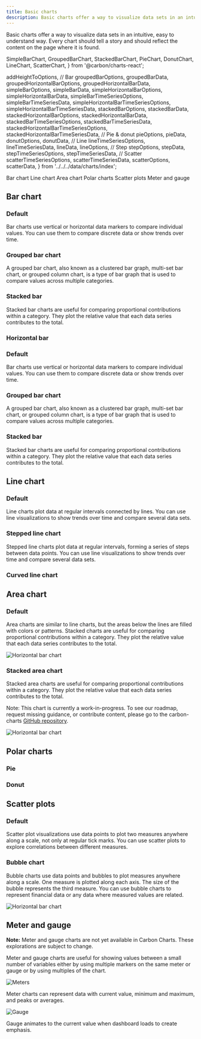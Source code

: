 ```yaml
---
title: Basic charts
description: Basic charts offer a way to visualize data sets in an intuitive, easy to understand way
---
```


<PageDescription>

Basic charts offer a way to visualize data sets in an intuitive, easy to understand way. Every chart should tell a story and should reflect the content on the page where it is found.

</PageDescription>


  SimpleBarChart,
  GroupedBarChart,
  StackedBarChart,
  PieChart,
  DonutChart,
  LineChart,
  ScatterChart,
} from '@carbon/charts-react';

  addHeightToOptions,
  // Bar
  groupedBarOptions,
  groupedBarData,
  groupedHorizontalBarOptions,
  groupedHorizontalBarData,
  simpleBarOptions,
  simpleBarData,
  simpleHorizontalBarOptions,
  simpleHorizontalBarData,
  simpleBarTimeSeriesOptions,
  simpleBarTimeSeriesData,
  simpleHorizontalBarTimeSeriesOptions,
  simpleHorizontalBarTimeSeriesData,
  stackedBarOptions,
  stackedBarData,
  stackedHorizontalBarOptions,
  stackedHorizontalBarData,
  stackedBarTimeSeriesOptions,
  stackedBarTimeSeriesData,
  stackedHorizontalBarTimeSeriesOptions,
  stackedHorizontalBarTimeSeriesData,
  // Pie & donut
  pieOptions,
  pieData,
  donutOptions,
  donutData,
  // Line
  lineTimeSeriesOptions,
  lineTimeSeriesData,
  lineData,
  lineOptions,
  // Step
  stepOptions,
  stepData,
  stepTimeSeriesOptions,
  stepTimeSeriesData,
  // Scatter
  scatterTimeSeriesOptions,
  scatterTimeSeriesData,
  scatterOptions,
  scatterData,
} from '../../../data/charts/index';

<AnchorLinks>

<AnchorLink>Bar chart</AnchorLink>
<AnchorLink>Line chart</AnchorLink>
<AnchorLink>Area chart</AnchorLink>
<AnchorLink>Polar charts</AnchorLink>
<AnchorLink>Scatter plots</AnchorLink>
<AnchorLink>Meter and gauge</AnchorLink>

</AnchorLinks>

## Bar chart

### Default

Bar charts use vertical or horizontal data markers to compare individual values. You can use them to compare discrete data or show trends over time.

<SimpleBarChart
  data={simpleBarData}
  options={addHeightToOptions(simpleBarOptions)}
/>

<SimpleBarChart
  data={simpleBarTimeSeriesData}
  options={addHeightToOptions(simpleBarTimeSeriesOptions)}
/>

### Grouped bar chart

A grouped bar chart, also known as a clustered bar graph, multi-set bar chart, or grouped column chart, is a type of bar graph that is used to compare values across multiple categories.

<GroupedBarChart
  data={groupedBarData}
  options={addHeightToOptions(groupedBarOptions)}
/>

### Stacked bar

Stacked bar charts are useful for comparing proportional contributions within a category. They plot the relative value that each data series contributes to the total.

<StackedBarChart
  data={stackedBarData}
  options={addHeightToOptions(stackedBarOptions)}
/>

<StackedBarChart
  data={stackedBarTimeSeriesData}
  options={addHeightToOptions(stackedBarTimeSeriesOptions)}
/>

### Horizontal bar

### Default

Bar charts use vertical or horizontal data markers to compare individual values. You can use them to compare discrete data or show trends over time.

<SimpleBarChart
  data={simpleHorizontalBarData}
  options={addHeightToOptions(simpleHorizontalBarOptions)}
/>

<SimpleBarChart
  data={simpleHorizontalBarTimeSeriesData}
  options={addHeightToOptions(simpleHorizontalBarTimeSeriesOptions)}
/>

### Grouped bar chart

A grouped bar chart, also known as a clustered bar graph, multi-set bar chart, or grouped column chart, is a type of bar graph that is used to compare values across multiple categories.

<GroupedBarChart
  data={groupedHorizontalBarData}
  options={addHeightToOptions(groupedHorizontalBarOptions)}
/>

### Stacked bar

Stacked bar charts are useful for comparing proportional contributions within a category. They plot the relative value that each data series contributes to the total.

<StackedBarChart
  data={stackedHorizontalBarData}
  options={addHeightToOptions(stackedHorizontalBarOptions)}
/>

<StackedBarChart
  data={stackedHorizontalBarTimeSeriesData}
  options={addHeightToOptions(stackedHorizontalBarTimeSeriesOptions)}
/>

## Line chart

### Default

Line charts plot data at regular intervals connected by lines. You can use line visualizations to show trends over time and compare several data sets.

<LineChart data={lineData} options={addHeightToOptions(lineOptions)} />

<LineChart
  data={lineTimeSeriesData}
  options={addHeightToOptions(lineTimeSeriesOptions)}
/>

### Stepped line chart

Stepped line charts plot data at regular intervals, forming a series of steps between data points. You can use line visualizations to show trends over time and compare several data sets.

<LineChart data={stepData} options={addHeightToOptions(stepOptions)} />

### Curved line chart

<LineChart
  data={lineTimeSeriesData}
  options={addHeightToOptions(lineTimeSeriesOptions)}
/>

## Area chart

### Default

Area charts are similar to line charts, but the areas below the lines are filled with colors or patterns. Stacked charts are useful for comparing proportional contributions within a category. They plot the relative value that each data series contributes to the total.

<Row>
<Column  colLg={8} colMd={6} colSm={4}>

![Horizontal bar chart](images/charts-basic-area.png)

</Column>
</Row>

### Stacked area chart

Stacked area charts are useful for comparing proportional contributions within a category. They plot the relative value that each data series contributes to the total.

<InlineNotification>

Note: This chart is currently a work-in-progress. To see our roadmap, request missing guidance, or contribute content, please go to the carbon-charts [GitHub repository](https://github.com/carbon-design-system/carbon-charts).

</InlineNotification>

<Row>
<Column  colLg={8} colMd={6} colSm={4}>

![Horizontal bar chart](images/charts-basic-areastacked.png)

</Column>
</Row>

## Polar charts

### Pie

<PieChart data={pieData} options={addHeightToOptions(pieOptions)} />

### Donut

<DonutChart data={donutData} options={addHeightToOptions(donutOptions)} />

## Scatter plots

### Default

Scatter plot visualizations use data points to plot two measures anywhere along a scale, not only at regular tick marks. You can use scatter plots to explore correlations between different measures.

<ScatterChart data={scatterData} options={addHeightToOptions(scatterOptions)} />

<ScatterChart
  data={scatterTimeSeriesData}
  options={addHeightToOptions(scatterTimeSeriesOptions)}
/>

### Bubble chart

Bubble charts use data points and bubbles to plot measures anywhere along a scale. One measure is plotted along each axis. The size of the bubble represents the third measure. You can use bubble charts to represent financial data or any data where measured values are related.

<Row>
<Column  colLg={8} colMd={6} colSm={4}>

![Horizontal bar chart](images/charts-basic-bubble.png)

</Column>
</Row>

## Meter and gauge

<InlineNotification>

**Note:** Meter and gauge charts are not yet available in Carbon Charts. These explorations are subject to change.

</InlineNotification>

Meter and gauge charts are useful for showing values between a small number of variables either by using multiple markers on the same meter or gauge or by using multiples of the chart.

<Row>
<Column colMd={4} colLg={4}>

![Meters](images/charts-basic-meter.png)

<Caption>
Meter charts can represent data with current value, minimum and maximum, and peaks or averages.
</Caption>
</Column>

<Column colMd={4} colLg={4}>

![Gauge](images/charts-basic-gauge.png)

<Caption>
  Gauge animates to the current value when dashboard loads to create emphasis.
</Caption>

</Column>
</Row>
